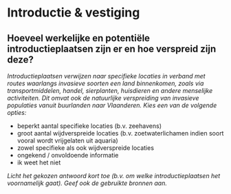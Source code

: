 # Introductie & vestiging

## Hoeveel werkelijke en potentiële introductieplaatsen zijn er en hoe verspreid zijn deze?

*Introductieplaatsen verwijzen naar specifieke locaties in verband met routes waarlangs invasieve soorten een land binnenkomen, zoals via transportmiddelen, handel, sierplanten, huisdieren en andere menselijke activiteiten. Dit omvat ook de natuurlijke verspreiding van invasieve populaties vanuit buurlanden naar Vlaanderen. Kies een van de volgende opties:*

- beperkt aantal specifieke locaties (b.v. zeehavens)
- groot aantal wijdverspreide locaties (b.v. zoetwaterlichamen indien soort vooral wordt vrijgelaten uit aquaria)
- zowel specifieke als ook wijdverspreide locaties
- ongekend / onvoldoende informatie
- ik weet het niet

*Licht het gekozen antwoord kort toe (b.v. om welke introductieplaatsen het voornamelijk gaat). Geef ook de gebruikte bronnen aan.*

&nbsp;


